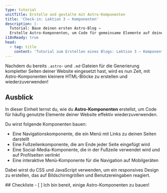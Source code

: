 ```yaml
---
type: tutorial
unitTitle: Erstelle und gestalte mit Astro-Komponenten
title: 'Check-in: Lektion 3 – Komponenten'
description: |-
  Tutorial: Baue deinen ersten Astro-Blog —
  Erstelle Astro-Komponenten, um Code für gemeinsame Elemente auf deiner Website wiederzuverwenden
i18nReady: true
head:
  - tag: title
    content: 'Tutorial zum Erstellen eines Blogs: Lektion 3 – Komponenten | Dokumentation'
---
```


Nachdem du bereits `.astro`- und `.md`-Dateien für die Generierung kompletter Seiten deiner Website eingesetzt hast, wird es nun Zeit, mit Astro-Komponenten kleinere HTML-Blöcke zu erstellen und wiederzuverwenden!

## Ausblick

In dieser Einheit lernst du, wie du **Astro-Komponenten** erstellst, um Code für häufig genutzte Elemente deiner Website effektiv wiederzuverwenden.

Du wirst folgende Komponenten bauen:
- Eine Navigationskomponente, die ein Menü mit Links zu deinen Seiten darstellt
- Eine Fußzeilenkomponente, die am Ende jeder Seite eingefügt wird
- Eine Social-Media-Komponente, die in der Fußzeile verwendet wird und auf Profilseiten verlinkt
- Eine interaktive Menü-Komponente für die Navigation auf Mobilgeräten

Dabei wirst du CSS und JavaScript verwenden, um ein responsives Design zu erstellen, das auf Bildschirmgrößen und Benutzereingaben reagiert.


<Box icon="check-list">
## Checkliste

<Checklist>
- [ ] Ich bin bereit, einige Astro-Komponenten zu bauen!
</Checklist>
</Box>
